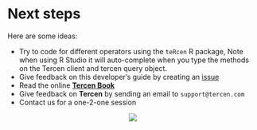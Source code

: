 # Next steps

Here are some ideas:

* Try to code for different operators using the ``teRcen`` R package, Note when 
using R Studio it will auto-complete when you type the methods on the Tercen 
client and tercen query object.
* Give feedback on this developer's guide by creating an [issue](https://github.com/tercen/appbuilders-guide/issues)
* Read the online [__Tercen Book__](https://tercen.github.io/tercen-book/)
* Give feedback on __Tercen__ by sending an email to `support@tercen.com`
* Contact us for a one-2-one session


<center>![](images/stairs.png)</center>